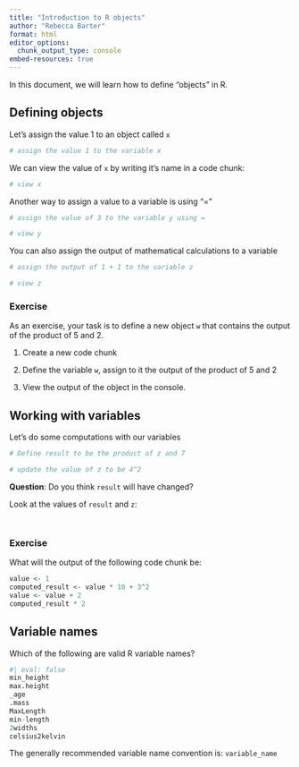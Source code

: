 ```yaml
---
title: "Introduction to R objects"
author: "Rebecca Barter"
format: html
editor_options: 
  chunk_output_type: console
embed-resources: true
---
```


In this document, we will learn how to define "objects" in R.


## Defining objects


Let's assign the value 1 to an object called `x`

```r
# assign the value 1 to the variable x

```


We can view the value of `x` by writing it's name in a code chunk:


```r
# view x

```

Another way to assign a value to a variable is using "="

```r
# assign the value of 3 to the variable y using =

```


```r
# view y

```


You can also assign the output of mathematical calculations to a variable

```r
# assign the output of 1 + 1 to the variable z

# view z

```






### Exercise

As an exercise, your task is to define a new object `w` that contains the output of the product of 5 and 2. 

1. Create a new code chunk

2. Define the variable `w`, assign to it the output of the product of 5 and 2 

2. View the output of the object in the console.










## Working with variables


Let's do some computations with our variables


```r
# Define result to be the product of z and 7

```

```r
# update the value of z to be 4^2

```


**Question**: Do you think `result` will have changed?

Look at the values of `result` and `z`:

```r

```

```r

```










### Exercise

What will the output of the following code chunk be:


```r
value <- 1
computed_result <- value * 10 + 3^2
value <- value + 2
computed_result * 2 
```










## Variable names


Which of the following are valid R variable names?

```r
#| eval: false
min_height
max.height
_age
.mass
MaxLength
min-length
2widths
celsius2kelvin
```



The generally recommended variable name convention is: `variable_name`

